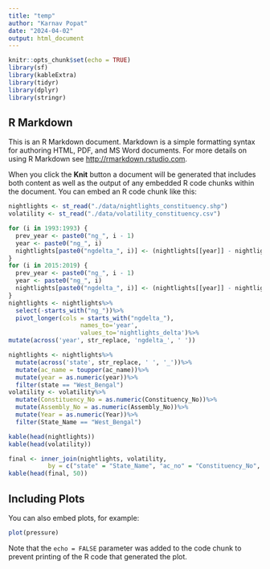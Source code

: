 ```yaml
---
title: "temp"
author: "Karnav Popat"
date: "2024-04-02"
output: html_document
---
```


```r
knitr::opts_chunk$set(echo = TRUE)
library(sf)
library(kableExtra)
library(tidyr)
library(dplyr)
library(stringr)
```

## R Markdown

This is an R Markdown document. Markdown is a simple formatting syntax for authoring HTML, PDF, and MS Word documents. For more details on using R Markdown see <http://rmarkdown.rstudio.com>.

When you click the **Knit** button a document will be generated that includes both content as well as the output of any embedded R code chunks within the document. You can embed an R code chunk like this:

```r
nightlights <- st_read("./data/nightlights_constituency.shp")
volatility <- st_read("./data/volatility_constituency.csv")
```

```r
for (i in 1993:1993) {
  prev_year <- paste0("ng_", i - 1)
  year <- paste0("ng_", i)
  nightlights[paste0("ngdelta_", i)] <- (nightlights[[year]] - nightlights[[prev_year]]) / nightlights[[prev_year]] * 100
}
for (i in 2015:2019) {
  prev_year <- paste0("ng_", i - 1)
  year <- paste0("ng_", i)
  nightlights[paste0("ngdelta_", i)] <- (nightlights[[year]] - nightlights[[prev_year]]) / nightlights[[prev_year]] * 100
}
nightlights <- nightlights%>%
  select(-starts_with("ng_"))%>%
  pivot_longer(cols = starts_with("ngdelta_"),
                    names_to='year',
                    values_to='nightlights_delta')%>%
mutate(across('year', str_replace, 'ngdelta_', ' '))
```

``` r
nightlights <- nightlights%>%
  mutate(across('state', str_replace, ' ', '_'))%>%
  mutate(ac_name = toupper(ac_name))%>%
  mutate(year = as.numeric(year))%>%
  filter(state == "West_Bengal")
volatility <- volatility%>%
  mutate(Constituency_No = as.numeric(Constituency_No))%>%
  mutate(Assembly_No = as.numeric(Assembly_No))%>%
  mutate(Year = as.numeric(Year))%>%
  filter(State_Name == "West_Bengal")

kable(head(nightlights))
kable(head(volatility))
```

``` r
final <- inner_join(nightlights, volatility, 
           by = c("state" = "State_Name", "ac_no" = "Constituency_No", "year" = "Year"))
kable(head(final, 50))

```

## Including Plots

You can also embed plots, for example:

```r
plot(pressure)
```

Note that the `echo = FALSE` parameter was added to the code chunk to prevent printing of the R code that generated the plot.

